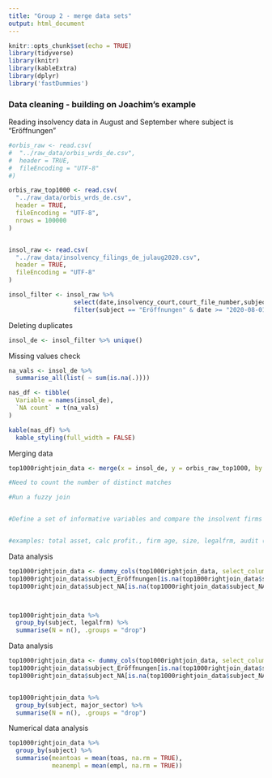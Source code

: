---
title: "Group 2 - merge data sets"
output: html_document
---

```{r setup, include=FALSE}
knitr::opts_chunk$set(echo = TRUE)
library(tidyverse)
library(knitr)
library(kableExtra)
library(dplyr)
library('fastDummies')
```


### Data cleaning - building on Joachim's example

Reading insolvency data in August and September where subject is "Eröffnungen"

```{r readData}

#orbis_raw <- read.csv(
#  "../raw_data/orbis_wrds_de.csv", 
#  header = TRUE,
#  fileEncoding = "UTF-8"
#)

orbis_raw_top1000 <- read.csv(
  "../raw_data/orbis_wrds_de.csv", 
  header = TRUE,
  fileEncoding = "UTF-8",
  nrows = 100000
)


insol_raw <- read.csv(
  "../raw_data/insolvency_filings_de_julaug2020.csv",
  header = TRUE, 
  fileEncoding = "UTF-8"
)

insol_filter <- insol_raw %>%
                  select(date,insolvency_court,court_file_number,subject,name_debtor,domicile_debtor) %>%
                  filter(subject == "Eröffnungen" & date >= "2020-08-01" & date <= "2020-09-30")
```

Deleting duplicates

```{r deleteDups}
insol_de <- insol_filter %>% unique()
```

Missing values check

```{r displayNAs}
na_vals <- insol_de %>%
  summarise_all(list( ~ sum(is.na(.))))

nas_df <- tibble(
  Variable = names(insol_de),
  `NA count` = t(na_vals)
)

kable(nas_df) %>% 
  kable_styling(full_width = FALSE)
```



Merging data 
```{r datamerge}

top1000rightjoin_data <- merge(x = insol_de, y = orbis_raw_top1000, by.x = "name_debtor", by.y = "name_native", all=TRUE)

#Need to count the number of distinct matches

#Run a fuzzy join


#Define a set of informative variables and compare the insolvent firms with the others


#examples: total asset, calc profit., firm age, size, legalfrm, audit (for Joachim's sake)


```


Data analysis
```{r datanalysis}

top1000rightjoin_data <- dummy_cols(top1000rightjoin_data, select_columns = 'subject')
top1000rightjoin_data$subject_Eröffnungen[is.na(top1000rightjoin_data$subject_Eröffnungen)] <- 0
top1000rightjoin_data$subject_NA[is.na(top1000rightjoin_data$subject_NA)] <- 0



top1000rightjoin_data %>%
  group_by(subject, legalfrm) %>%
  summarise(N = n(), .groups = "drop")

```


Data analysis
```{r datanalysis}

top1000rightjoin_data <- dummy_cols(top1000rightjoin_data, select_columns = 'subject')
top1000rightjoin_data$subject_Eröffnungen[is.na(top1000rightjoin_data$subject_Eröffnungen)] <- 0
top1000rightjoin_data$subject_NA[is.na(top1000rightjoin_data$subject_NA)] <- 0


top1000rightjoin_data %>%
  group_by(subject, major_sector) %>%
  summarise(N = n(), .groups = "drop")

```


Numerical data analysis
```{r numdataanalysis}

top1000rightjoin_data %>%
  group_by(subject) %>%
  summarise(meantoas = mean(toas, na.rm = TRUE),
            meanempl = mean(empl, na.rm = TRUE))

```


